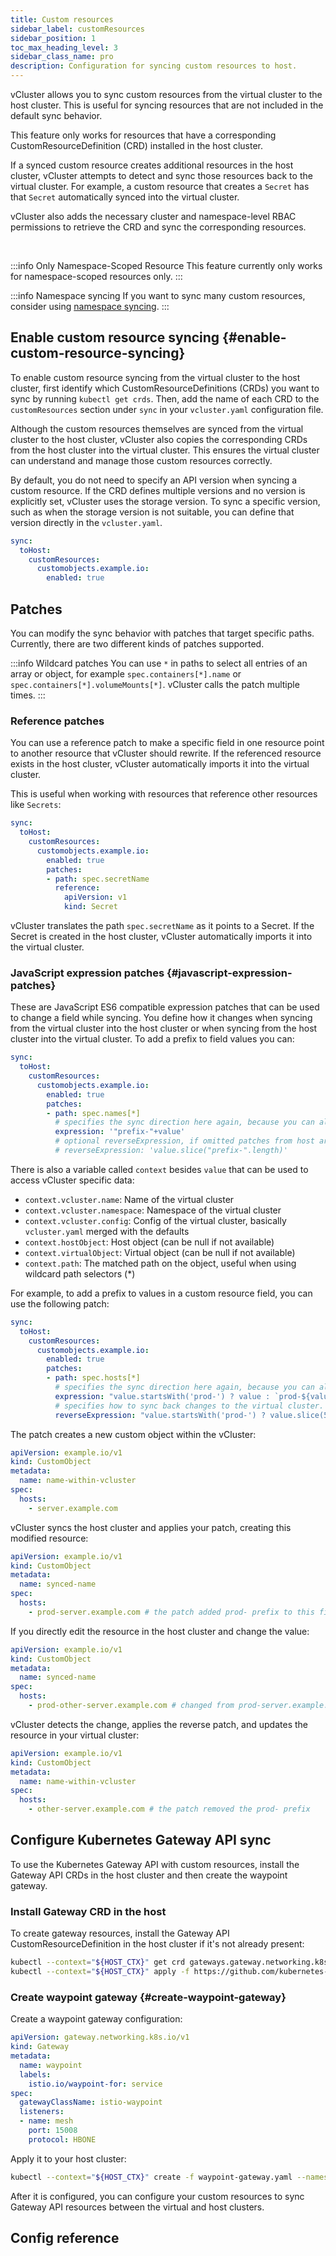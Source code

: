 ```yaml
---
title: Custom resources
sidebar_label: customResources
sidebar_position: 1
toc_max_heading_level: 3
sidebar_class_name: pro
description: Configuration for syncing custom resources to host.
---
```



<ProAdmonition/>

vCluster allows you to sync custom resources from the virtual cluster to the host cluster. This is useful for syncing resources that are not included in the default sync behavior.

This feature only works for resources that have a corresponding CustomResourceDefinition (CRD) installed in the host cluster.

If a synced custom resource creates additional resources in the host cluster, vCluster attempts to detect and sync those resources back to the virtual cluster. For example, a custom resource that creates a `Secret` has that `Secret` automatically synced into the virtual cluster.

vCluster also adds the necessary cluster and namespace-level RBAC permissions to retrieve the CRD and sync the corresponding resources.

<br />

:::info Only Namespace-Scoped Resource
This feature currently only works for namespace-scoped resources only.
:::

:::info Namespace syncing
If you want to sync many custom resources, consider using [namespace syncing](../../../sync/to-host/advanced/namespaces).
:::

## Enable custom resource syncing {#enable-custom-resource-syncing}

To enable custom resource syncing from the virtual cluster to the host cluster, first identify which CustomResourceDefinitions (CRDs) you want to sync by running `kubectl get crds`. Then, add the name of each CRD to the `customResources` section under `sync` in your `vcluster.yaml` configuration file.

Although the custom resources themselves are synced from the virtual cluster to the host cluster, vCluster also copies the corresponding CRDs from the host cluster into the virtual cluster. This ensures the virtual cluster can understand and manage those custom resources correctly.

By default, you do not need to specify an API version when syncing a custom resource. If the CRD defines multiple versions and no version is explicitly set, vCluster uses the storage version. To sync a specific version, such as when the storage version is not suitable, you can define that version directly in the `vcluster.yaml`.

```yaml
sync:
  toHost:
    customResources:
      customobjects.example.io:
        enabled: true
```

<VersionedCrdSyncing yamlTitle="Configure CR sync to host" scopeName=""/>

## Patches

You can modify the sync behavior with patches that target specific paths. Currently, there are two different kinds of patches supported.

:::info Wildcard patches
You can use `*` in paths to select all entries of an array or object, for example `spec.containers[*].name` or `spec.containers[*].volumeMounts[*]`. vCluster calls the patch multiple times.
:::

### Reference patches

You can use a reference patch to make a specific field in one resource point to another resource that vCluster should rewrite. If the referenced resource exists in the host cluster, vCluster automatically imports it into the virtual cluster.

This is useful when working with resources that reference other resources like `Secrets`:

```yaml
sync:
  toHost:
    customResources:
      customobjects.example.io:
        enabled: true
        patches:
        - path: spec.secretName
          reference:
            apiVersion: v1
            kind: Secret
```

vCluster translates the path `spec.secretName` as it points to a Secret. If the Secret is created in the host cluster, vCluster automatically imports it into the virtual cluster.

<!-- vale off -->
### JavaScript expression patches {#javascript-expression-patches}
<!-- vale on -->

These are JavaScript ES6 compatible expression patches that can be used to change a field while syncing. You define how it changes when syncing from the virtual cluster into the host cluster or when syncing from the host cluster into the virtual cluster. To add a prefix to field values you can:

```yaml
sync:
  toHost:
    customResources:
      customobjects.example.io:
        enabled: true
        patches:
        - path: spec.names[*]
          # specifies the sync direction here again, because you can also react on change for fromHost with an expression
          expression: '"prefix-"+value'
          # optional reverseExpression, if omitted patches from host are discarded for that path
          # reverseExpression: 'value.slice("prefix-".length)'
```

There is also a variable called `context` besides `value` that can be used to access vCluster specific data:
- `context.vcluster.name`: Name of the virtual cluster
- `context.vcluster.namespace`: Namespace of the virtual cluster
- `context.vcluster.config`: Config of the virtual cluster, basically `vcluster.yaml` merged with the defaults
- `context.hostObject`: Host object (can be null if not available)
- `context.virtualObject`: Virtual object (can be null if not available)
- `context.path`: The matched path on the object, useful when using wildcard path selectors (*)

For example, to add a prefix to values in a custom resource field, you can use the following patch:

```yaml
sync:
  toHost:
    customResources:
      customobjects.example.io:
        enabled: true
        patches:
        - path: spec.hosts[*]
          # specifies the sync direction here again, because you can also react on change for fromHost
          expression: "value.startsWith('prod-') ? value : `prod-${value}`"
          # specifies how to sync back changes to the virtual cluster. If omitted does not sync back changes.
          reverseExpression: "value.startsWith('prod-') ? value.slice(5) : value"
```

The patch creates a new custom object within the vCluster:

```yaml
apiVersion: example.io/v1
kind: CustomObject
metadata:
  name: name-within-vcluster
spec:
  hosts:
    - server.example.com
```

vCluster syncs the host cluster and applies your patch, creating this modified resource:

```yaml
apiVersion: example.io/v1
kind: CustomObject
metadata:
  name: synced-name
spec:
  hosts:
    - prod-server.example.com # the patch added prod- prefix to this field
```

If you directly edit the resource in the host cluster and change the value:

```yaml
apiVersion: example.io/v1
kind: CustomObject
metadata:
  name: synced-name
spec:
  hosts:
    - prod-other-server.example.com # changed from prod-server.example.com
```

vCluster detects the change, applies the reverse patch, and updates the resource in your virtual cluster:

```yaml
apiVersion: example.io/v1
kind: CustomObject
metadata:
  name: name-within-vcluster
spec:
  hosts:
    - other-server.example.com # the patch removed the prod- prefix
```

## Configure Kubernetes Gateway API sync

To use the Kubernetes Gateway API with custom resources, install the Gateway API CRDs in the host cluster and then create the waypoint gateway.

### Install Gateway CRD in the host

To create gateway resources, install the Gateway API CustomResourceDefinition in the host cluster if it's not already present:

```bash title="Install Gateway CRD"
kubectl --context="${HOST_CTX}" get crd gateways.gateway.networking.k8s.io &> /dev/null || \
kubectl --context="${HOST_CTX}" apply -f https://github.com/kubernetes-sigs/gateway-api/releases/download/v1.2.1/standard-install.yaml
```

### Create waypoint gateway {#create-waypoint-gateway}

Create a waypoint gateway configuration:

```yaml title="waypoint-gateway.yaml"
apiVersion: gateway.networking.k8s.io/v1
kind: Gateway
metadata:
  name: waypoint
  labels:
    istio.io/waypoint-for: service
spec:
  gatewayClassName: istio-waypoint
  listeners:
  - name: mesh
    port: 15008
    protocol: HBONE
```

Apply it to your host cluster:

```bash title="Create Waypoint Gateway"
kubectl --context="${HOST_CTX}" create -f waypoint-gateway.yaml --namespace="${VCLUSTER_HOST_NAMESPACE}"
```

After it is configured, you can configure your custom resources to sync Gateway API resources between the virtual and host clusters.

## Config reference

<CustomResourceDefinitions/>
